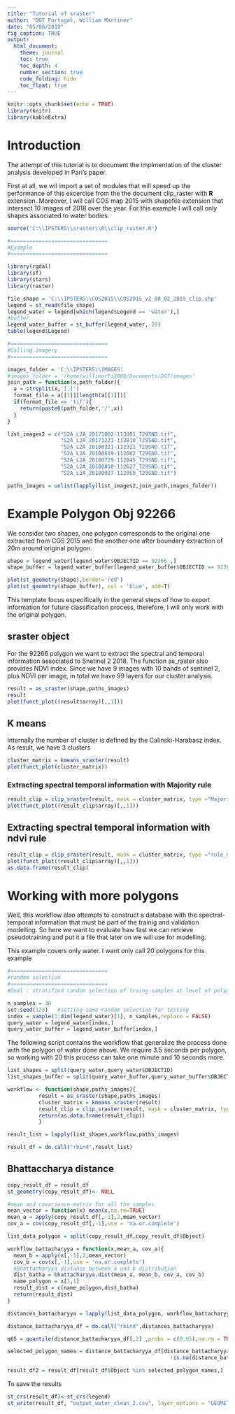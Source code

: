 ```yaml
---
title: "Tutorial of sraster"
author: "DGT Portugal, William Martinez"
date: "05/08/2019"
fig_caption: TRUE
output:
  html_document: 
    theme: journal
    toc: true
    toc_depth: 4
    number_section: true
    code_folding: hide
    toc_float: true
---
```


```r
knitr::opts_chunk$set(echo = TRUE)
library(knitr)
library(kableExtra)
```

# Introduction

The attempt of this tutorial is to document the implmentation of the cluster analysis developed in Pari's paper. 

First at all, we wil import a set of modules that will speed up the performance of this excercise from the the document clip_raster with **R** extension. Moreover, I will call COS map 2015 with shapefile extension that intersect  10 images of 2018 over the year. For this example I will call only shapes associated to water bodies.

```r

source('C:\\IPSTERS\\sraster\\R\\clip_raster.R')

#===============================
#Example
#===============================

library(rgdal)
library(sf)
library(stars)
library(raster)

file_shape = 'C:\\IPSTERS\\COS2015\\COS2015_v2_08_02_2019_clip.shp'
legend = st_read(file_shape)
legend_water = legend[which(legend$Legend == 'water'),]
#buffer
legend_water_buffer = st_buffer(legend_water,-20)
table(legend$Legend)

#===============================
#Calling imagery
#===============================

images_folder = 'C:\\IPSTERS\\IMAGES'
#images_folder = '/home/willimarti2008/Documents/DGT/images'
join_path = function(x,path_folder){
  a = strsplit(x,'[.]')
  format_file = a[[1]][length(a[[1]])]
  if(format_file == 'tif'){
    return(paste0(path_folder,'/',x))
  }
}

list_images2 = c("S2A_L2A_20171002-113001_T29SND.tif",
                 "S2A_L2A_20171221-112810_T29SND.tif",
                 "S2A_L2A_20180321-112321_T29SND.tif",
                 "S2A_L2A_20180619-112602_T29SND.tif",
                 "S2A_L2A_20180729-112845_T29SND.tif",
                 "S2A_L2A_20180818-112627_T29SND.tif",
                 "S2A_L2A_20180927-112959_T29SND.tif")

paths_images = unlist(lapply(list_images2,join_path,images_folder))
```


# Example Polygon Obj 92266

We consider two shapes, one polygon corresponds to the original one extracted from COS 2015 and the another one after boundary extraction of 20m around original polygon.

```r
shape = legend_water[legend_water$OBJECTID == 92266 ,]
shape_buffer = legend_water_buffer[legend_water_buffer$OBJECTID == 92266 ,]

plot(st_geometry(shape),border='red')
plot(st_geometry(shape_buffer), col = 'blue', add=T)

```

This template focus especifically in the general steps of how to export information for future classification process, therefore, I will only work with the original polygon.

## sraster object

For the 92266 polygon we want to extract the spectral and temporal information associated to Snetinel 2 2018. The function as_raster also provides NDVI index. Since we have 9 images with 10 bands of sentinel 2, plus NDVI per image, in total we have 99 layers for our cluster analysis.


```r
result = as_sraster(shape,paths_images)
result
plot(funct_plot((result$array)[,,1]))
```

## K means

Internally the number of cluster is defined by the Calinski-Harabasz index. As result, we have 3 clusters

```r
cluster_matrix = kmeans_sraster(result)
plot(funct_plot(cluster_matrix))
```

### Extracting spectral temporal information with Majority rule

```r
result_clip = clip_sraster(result, mask = cluster_matrix, type ="Majority rule")
plot(funct_plot((result_clip$array)[,,1]))
```

## Extracting spectral temporal information with ndvi rule

```r
result_clip = clip_sraster(result, mask = cluster_matrix, type ="rule_ndvi_water")
plot(funct_plot((result_clip$array)[,,1]))
as.data.frame(result_clip)
```

# Working with more polygons

Well, this workflow also attempts to construct a database with the spectral-temporal information that must be part of the trainig and validation modelling. So here we want to evaluate haw fast we can retrieve pseudotraining and put it a file that later on we will use for modelling. 

This example covers only water. I want only call 20 polygons for this example

```r

#===============================
#random selection
#===============================
#Goal : stratified random selection of traing samples at level of polygon, (queriying only one class)

n_samples = 30
set.seed(123)   #setting same random selection for testing
index = sample(1:dim(legend_water)[1], n_samples,replace = FALSE)
query_water = legend_water[index,]
query_water_buffer = legend_water_buffer[index,]
```


The following script contains the workflow that generalize the process done with the polygon of water done above. We require 3.5 seconds per polygon, so working with 20 this process can take one minute and 10 seconds more.

```r
list_shapes = split(query_water,query_water$OBJECTID)
list_shapes_buffer = split(query_water_buffer,query_water_buffer$OBJECTID)

workflow <- function(shape,paths_images){
          result = as_sraster(shape,paths_images)
          cluster_matrix = kmeans_sraster(result)
          result_clip = clip_sraster(result, mask = cluster_matrix, type ="rule_ndvi_water")  # Majority rule
          return(as.data.frame(result_clip))
          }

result_list = lapply(list_shapes,workflow,paths_images)

result_df = do.call("rbind",result_list)
```

## Bhattaccharya distance



```r
copy_result_df = result_df
st_geometry(copy_result_df)<- NULL

#mean and covariance matrix for all the samples
mean_vector = function(x) mean(x,na.rm=TRUE)
mean_a = apply(copy_result_df[,-1],2,mean_vector)
cov_a = cov(copy_result_df[,-1],use = 'na.or.complete')

list_data_polygon = split(copy_result_df,copy_result_df$Object)

workflow_battacharyya = function(x,mean_a, cov_a){
  mean_b = apply(x[,-1],2,mean_vector)
  cov_b = cov(x[,-1],use = 'na.or.complete')
  #Bhattacharyya distance between a and b distribution
  dist_batha = bhattacharyya.dist(mean_a, mean_b, cov_a, cov_b)
  name_polygon = x[1,1]
  result_dist = c(name_polygon,dist_batha)
  return(result_dist)
}

distances_battacharyya = lapply(list_data_polygon, workflow_battacharyya, mean_a, cov_a)

distance_battacharyya_df = do.call("rbind",distances_battacharyya)

q65 = quantile(distance_battacharyya_df[,2] ,probs = c(0.65),na.rm = TRUE)

selected_polygon_names = distance_battacharyya_df[distance_battacharyya_df[,2]<=q65 &
                                                    !is.na(distance_battacharyya_df[,2]),1]

result_df2 = result_df[result_df$Object %in% selected_polygon_names,]
```




To save the results

```r

st_crs(result_df)<-st_crs(legend)
st_write(result_df, "output_water_clean_2.csv", layer_options = "GEOMETRY=AS_XY")
```



